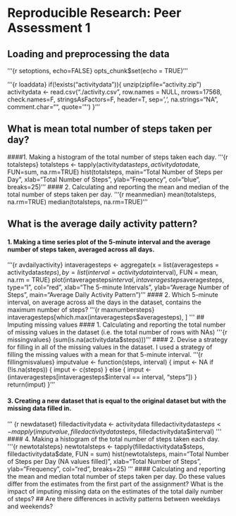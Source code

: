 # Reproducible Research: Peer Assessment 1


## Loading and preprocessing the data

'''{r setoptions, echo=FALSE}
opts_chunk$set(echo = TRUE)
'''

'''{r loaddata}
if(!exists("activitydata")){
  unzip(zipfile="activity.zip")
  activitydata <- read.csv("./activity.csv", row.names = NULL, nrows=17568, 
                      check.names=F, stringsAsFactors=F, header=T, sep=',', 
                      na.strings="NA", comment.char="", quote='\"')
}
'''

## What is mean total number of steps taken per day?
####1.  Making a histogram of the total number of steps taken each day.
'''{r totalsteps}
totalsteps <- tapply(activitydata$steps, activitydata$date, FUN=sum, na.rm=TRUE)
hist(totalsteps, main="Total Number of Steps per Day", 
     xlab="Total Number of Steps", ylab="Frequency", col="blue", breaks=25)
'''
#### 2. Calculating and reporting the mean and median of the total number of steps taken per day.
'''{r meanmedian}
mean(totalsteps, na.rm=TRUE)
median(totalsteps, na.rm=TRUE)
'''


## What is the average daily activity pattern?
#### 1. Making a time series plot of the 5-minute interval and the average number of steps taken, averaged across all days.
'''{r avdailyactivity}
intaveragesteps <- aggregate(x = list(averagesteps = activitydata$steps), by = list(interval = activitydata$interval), FUN = mean, na.rm = TRUE)
plot(intaveragesteps$interval, intaveragesteps$averagesteps, type="l", col="red", xlab="The 5-minute Intervals", ylab="Average Number of Steps", main="Average Daily Activity Pattern")
'''
#### 2. Which 5-minute interval, on average across all the days in the dataset, contains the maximum number of steps?
'''{r maxnumbersteps}
intaveragesteps[which.max(intaveragesteps$averagesteps), ]
'''
## Imputing missing values
#### 1. Calculating and reporting the total number of missing values in the dataset (i.e. the total number of rows with NAs)
'''{r missingvalues}
(sum(is.na(activitydata$steps)))
'''
#### 2. Devise a strategy for filling in all of the missing values in the dataset. I used a strategy of filling the missing values with a mean for that 5-minute interval.
'''{r fillingmisvalues}
imputvalue <- function(steps, interval) {
     imput <- NA
     if (!is.na(steps)) {
              imput <- c(steps)
     }  else {
        imput <- (intaveragesteps[intaveragesteps$interval == interval, "steps"])
     }  
    return(imput)
}
'''

#### 3. Creating a new dataset that is equal to the original dataset but with the missing data filled in.
''' {r newdataset}
filledactivitydata <- activitydata
filledactivitydata$steps <- mapply(imputvalue, filledactivitydata$steps, filledactivitydata$interval)
'''
#### 4. Making a histogram of the total number of steps taken each day.
'''{r newtotalsteps} 
newtotalsteps <- tapply(filledactivitydata$steps, filledactivitydata$date, FUN = sum)
hist(newtotalsteps, main="Total Number of Steps per Day (NA values filled)", 
     xlab="Total Number of Steps", ylab="Frequency", col="red", breaks=25)
'''
#### Calculating and reporting the mean and median total number of steps taken per day.
Do these values differ from the estimates from the first part of the assignment? What is the impact of imputing missing data on the estimates of the total daily number of steps?
## Are there differences in activity patterns between weekdays and weekends?
